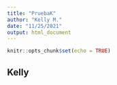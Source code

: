 ```yaml
---
title: "PruebaK"
author: "Kelly M."
date: "11/25/2021"
output: html_document
---
```


```r
knitr::opts_chunk$set(echo = TRUE)
```

## Kelly